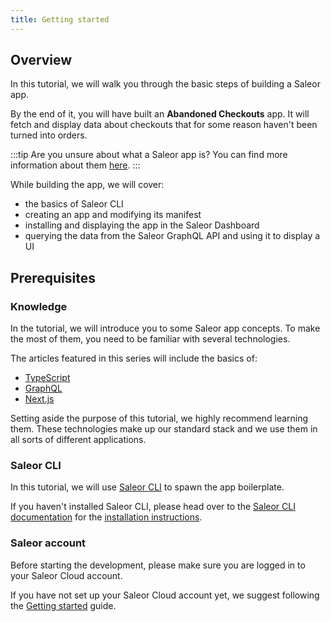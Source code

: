 ```yaml
---
title: Getting started
---
```


## Overview

In this tutorial, we will walk you through the basic steps of building a Saleor app.

By the end of it, you will have built an **Abandoned Checkouts** app. It will fetch and display data about checkouts that for some reason haven't been turned into orders.

:::tip
Are you unsure about what a Saleor app is? You can find more information about them [here](developer/extending/apps/key-concepts.mdx).
:::

While building the app, we will cover:

- the basics of Saleor CLI
- creating an app and modifying its manifest
- installing and displaying the app in the Saleor Dashboard
- querying the data from the Saleor GraphQL API and using it to display a UI

## Prerequisites

### Knowledge

In the tutorial, we will introduce you to some Saleor app concepts. To make the most of them, you need to be familiar with several technologies.

The articles featured in this series will include the basics of:

- [TypeScript](https://www.typescriptlang.org/)
- [GraphQL](https://graphql.org/)
- [Next.js](https://nextjs.org/)

Setting aside the purpose of this tutorial, we highly recommend learning them. These technologies make up our standard stack and we use them in all sorts of different applications.

### Saleor CLI

In this tutorial, we will use [Saleor CLI](cli.mdx) to spawn the app boilerplate.

If you haven't installed Saleor CLI, please head over to the [Saleor CLI documentation](/cli.mdx) for the [installation instructions](/cli.mdx#installing-the-cli).

### Saleor account

Before starting the development, please make sure you are logged in to your Saleor Cloud account.

If you have not set up your Saleor Cloud account yet, we suggest following the [Getting started](setup/cloud.mdx#getting-started) guide.
